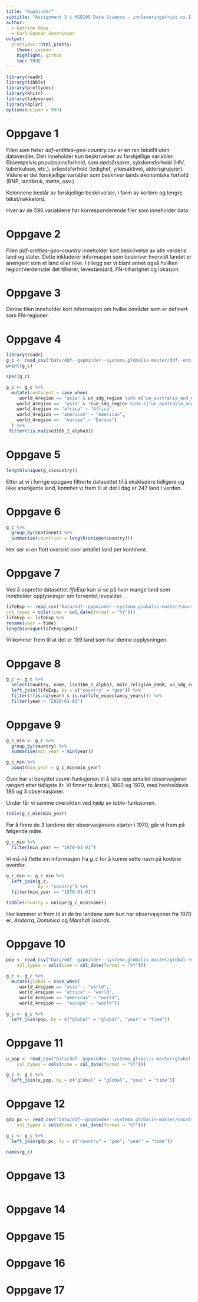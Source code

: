 ```yaml
---
title: "Gapminder"
subtitle: "Assignment 3 i MSB105 Data Science - innleveringsfrist xx.11.20"
author: 
  - Katrine Hope
  - Karl-Gunnar Severinsen
output:
  prettydoc::html_pretty:
    theme: cayman
    highlight: github
    toc: TRUE
---
```


```r
library(readr)
library(tibble)
library(prettydoc)
library(knitr)
library(tidyverse)
library(dplyr)
options(scipen = 999)
```

# Oppgave 1

Filen som heter *ddf--entities--geo-country.csv* er en ren tekstfil uten dataverdier. Den inneholder kun beskrivelser av forskjellige variabler. Eksempelvis populasjonsforhold, som dødsårsaker, sykdomsforhold (HIV, tuberkulose, etc.), arbeidsforhold (ledighet, yrkesaktive), aldersgrupper). Videre er det forskjellige variabler som beskriver lands økonomiske forhold (BNP, landbruk, støtte, osv.)

Kolonnene består av forskjellige beskrivelser, i form av kortere og lengre tekst/nøkkelord.

Hver av de 596 variablene har korresponderende filer som inneholder data.

# Oppgave 2

Filen *ddf--entities--geo--country* inneholder kort beskrivelse av alle verdens land og stater. Dette inkluderer informasjon som beskriver hvorvidt landet er anerkjent som et land eller ikke. I tillegg ser vi blant annet også hvilken region/verdensdel det tilhører, levestandard, FN-tilhørighet og lokasjon.

# Oppgave 3

Denne filen inneholder kort informasjon om hvilke områder som er definert som FN-regioner.

# Oppgave 4

```r
library(readr)
g_c <- read_csv("Data/ddf--gapminder--systema_globalis-master/ddf--entities--geo--country.csv")
print(g_c)
```

```r
spec(g_c)
```

```r
g_c <- g_c %>%
  mutate(continent = case_when(
     world_4region == "asia" & un_sdg_region %in% c("un_australia_and_new_zealand", "un_oceania_exc_australia_and_new_zealand") ~ "Oceania",
    world_4region ==  "asia" & !(un_sdg_region %in% c("un_australia_and_new_zealand", "un_oceania_exc_australia_and_new_zealand")) ~ "Asia",
    world_4region == "africa" ~ "Africa",
    world_4region == "americas" ~ "Americas",
    world_4region ==  "europe" ~ "Europe")
  ) %>%
 filter(!is.na(iso3166_1_alpha3))
```

# Oppgave 5

```r
length(unique(g_c$country))
```

Etter at vi i forrige oppgave filtrerte datasettet til å ekskludere tidligere og ikke anerkjente land, kommer vi frem til at det i dag er 247 land i verden.

# Oppgave 6

```r
g_c %>%
  group_by(continent) %>%
  summarise(countries = length(unique(country)))
```

Her ser vi en flott oversikt over antallet land per kontinent.

# Oppgave 7

Ved å opprette datasettet *lifeExp* kan vi se på hvor mange land som inneholder opplysninger om forventet levealder.

```r
lifeExp <- read_csv("Data/ddf--gapminder--systema_globalis-master/countries-etc-datapoints/ddf--datapoints--life_expectancy_years--by--geo--time.csv",
col_types = cols(time = col_date(format = "%Y")))
lifeExp <- lifeExp %>%
rename(year = time)
length(unique(lifeExp$geo))
```

Vi kommer frem til at det er 189 land som har denne opplysningen.

# Oppgave 8

```r
g_c <- g_c %>%
  select(country, name, iso3166_1_alpha3, main_religion_2008, un_sdg_region, world_4region, continent, world_6region) %>%
  left_join(lifeExp, by = c("country" = "geo")) %>%
  filter(!(is.na(year) & is.na(life_expectancy_years))) %>%
  filter(year < "2020-01-01")
```


# Oppgave 9

```r
g_c_min <- g_c %>%
  group_by(country) %>%
  summarise(min_year = min(year)) 

g_c_min %>%
  count(min_year = g_c_min$min_year)
```

Over har vi benyttet *count*-funksjonen til å telle opp antallet observasjoner rangert etter tidligste år.
Vi finner to årstall, 1800 og 1970, med henholdsvis 186 og 3 observasjoner.

Under får vi samme oversikten ved hjelp av *table*-funksjonen.

```r
table(g_c_min$min_year)
```

For å finne de 3 landene der observasjonene starter i 1970, går vi frem på følgende måte.

```r
g_c_min %>%
  filter(min_year == "1970-01-01")
```

Vi må nå flette inn informasjon fra *g_c* for å kunne sette navn på kodene ovenfor.

```r
g_c_min <- g_c_min %>%
  left_join(g_c,
            by = "country") %>%
  filter(min_year == "1970-01-01")

tibble(country = unique(g_c_min$name))
```

Her kommer vi frem til at de tre landene som kun har observasjoner fra 1970 er; *Andorra*, *Dominica* og *Marshall Islands*.

# Oppgave 10

```r
pop <- read_csv("Data/ddf--gapminder--systema_globalis-master/global-regions-datapoints/ddf--datapoints--population_total--by--global--time.csv", 
    col_types = cols(time = col_date(format = "%Y")))
```

```r
g_c <- g_c %>%
  mutate(global = case_when(
     world_4region == "asia" ~ "world",
     world_4region == "africa" ~ "world",
     world_4region == "americas" ~ "world",
     world_4region ==  "europe" ~ "world"))
```


```r
g_c <- g_c %>%
  left_join(pop, by = c("global" = "global", "year" = "time"))
```


# Oppgave 11

```r
u_pop <- read_csv("Data/ddf--gapminder--systema_globalis-master/global-regions-datapoints/ddf--datapoints--urban_population--by--global--time.csv", 
    col_types = cols(time = col_date(format = "%Y")))
```

```r
g_c <- g_c %>%
  left_join(u_pop, by = c("global" = "global", "year" = "time"))
```


# Oppgave 12

```r
gdp_pc <- read_csv("Data/ddf--gapminder--systema_globalis-master/countries-etc-datapoints/ddf--datapoints--gdppercapita_us_inflation_adjusted--by--geo--time.csv", 
    col_types = cols(time = col_date(format = "%Y")))
```

```r
g_c <- g_c %>%
  left_join(gdp_pc, by = c("country" = "geo", "year" = "time"))
```

```r
names(g_c)
```

# Oppgave 13

```r

```


# Oppgave 14



# Oppgave 15



# Oppgave 16



# Oppgave 17


